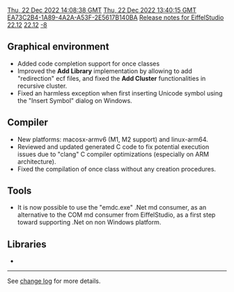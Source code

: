 [[Property:modification_date|Thu, 22 Dec 2022 14:08:38 GMT]]
[[Property:publication_date|Thu, 22 Dec 2022 13:40:15 GMT]]
[[Property:uuid|EA73C2B4-1A89-4A2A-A53F-2E5617B140BA]]
[[Property:title|Release notes for EiffelStudio 22.12]]
[[Property:link_title|22.12]]
[[Property:weight|-8]]

==Graphical environment==
* Added code completion support for once classes
* Improved the '''Add Library''' implementation by allowing to add "redirection" ecf files, and fixed the '''Add Cluster''' functionalities in recursive cluster.
* Fixed an harmless exception when first inserting Unicode symbol using the "Insert Symbol" dialog on Windows.

==Compiler==
* New platforms:  macosx-armv6 (M1, M2 support) and linux-arm64.
* Reviewed and updated generated C code to fix potential execution issues due to "clang" C compiler optimizations (especially on ARM architecture).
* Fixed the compilation of once class without any creation procedures.

==Tools==
* It is now possible to use the "emdc.exe" .Net md consumer, as an alternative to the COM md consumer from EiffelStudio, as a first step toward supporting .Net on non Windows platform.

==Libraries==
*  

----

See [https://dev.eiffel.com/EiffelStudio_22.12_Releases change log] for more details.

